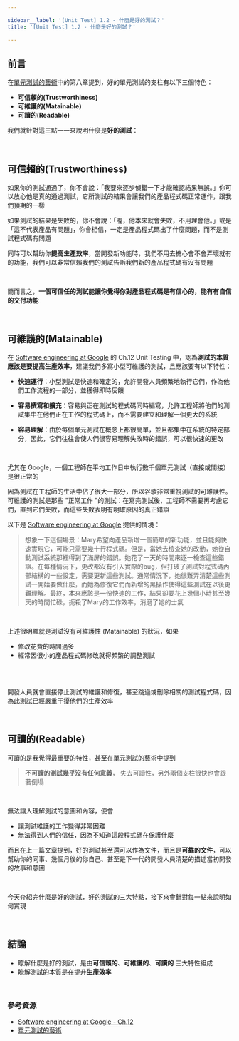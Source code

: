```yaml
---

sidebar__label: '[Unit Test] 1.2 - 什麼是好的測試？'
title: '[Unit Test] 1.2 - 什麼是好的測試？'

---
```


## 前言

在[單元測試的藝術](https://www.books.com.tw/products/0010765689)中的第八章提到，好的單元測試的支柱有以下三個特色：

* **可信賴的(Trustworthiness)**
* **可維護的(Matainable)**
* **可讀的(Readable)**

我們就針對這三點一一來說明什麼是**好的測試**：


<br />

## 可信賴的(Trustworthiness)

如果你的測試通過了，你不會說：「我要來逐步偵錯一下才能確認結果無誤。」你可以放心他是真的通過測試，它所測試的結果會讓我們的產品程式碼正常運作，跟我們預期的一樣

如果測試的結果是失敗的，你不會說：「喔，他本來就會失敗，不用理會他。」或是「這不代表產品有問題」，你會相信，一定是產品程式碼出了什麼問題，而不是測試程式碼有問題

同時可以幫助你**提高生產效率**，當開發新功能時，我們不用去擔心會不會弄壞就有的功能，我們可以非常信賴我們的測試告訴我們新的產品程式碼有沒有問題

<br />

簡而言之，**一個可信任的測試能讓你覺得你對產品程式碼是有信心的，能有有自信的交付功能**

<br />


## 可維護的(Matainable)
在 [Software engineering at Google](https://software-engineering-at-google.gh.miniasp.com/#/zh-cn/Chapter-12_Unit_Testing/Chapter-12_Unit_Testing) 的 Ch.12 Unit Testing 中，認為**測試的本質應該是要提高生產效率**，建議我們多寫小型可維護的測試，且應該要有以下特性：

* **快速運行**：小型測試是快速和確定的，允許開發人員頻繁地執行它們，作為他們工作流程的一部分，並獲得即時反饋

* **容易撰寫和擴充**：容易與正在測試的程式碼同時編寫，允許工程師將他們的測試集中在他們正在工作的程式碼上，而不需要建立和理解一個更大的系統

* **容易理解**：由於每個單元測試在概念上都很簡單，並且都集中在系統的特定部分，因此，它們往往會使人們很容易理解失敗時的錯誤，可以很快速的更改

<br />

尤其在 Google，一個工程師在平均工作日中執行數千個單元測試（直接或間接）是很正常的

因為測試在工程師的生活中佔了很大一部分，所以谷歌非常重視測試的可維護性。可維護的測試是那些 "正常工作 "的測試：在寫完測試後，工程師不需要再考慮它們，直到它們失敗，而這些失敗表明有明確原因的真正錯誤


以下是 [Software engineering at Google](https://software-engineering-at-google.gh.miniasp.com/#/zh-cn/Chapter-12_Unit_Testing/Chapter-12_Unit_Testing) 提供的情境：
> 想象一下這個場景：Mary希望向產品新增一個簡單的新功能，並且能夠快速實現它，可能只需要幾十行程式碼。但是，當她去檢查她的改動，她從自動測試系統那裡得到了滿屏的錯誤。她花了一天的時間來逐一檢查這些錯誤。在每種情況下，更改都沒有引入實際的bug，但打破了測試對程式碼內部結構的一些設定，需要更新這些測試。通常情況下，她很難弄清楚這些測試一開始要做什麼，而她為修復它們而新增的黑操作使得這些測試在以後更難理解。最終，本來應該是一份快速的工作，結果卻要花上幾個小時甚至幾天的時間忙碌，扼殺了Mary的工作效率，消磨了她的士氣

<br />

上述很明顯就是測試沒有可維護性 (Matainable) 的狀況，如果
* 修改花費的時間過多
* 經常因很小的產品程式碼修改就得頻繁的調整測試

<br /><br />

開發人員就會直接停止測試的維護和修復，甚至跳過或刪除相關的測試程式碼，因為此測試已經嚴重干擾他們的生產效率

<br />

## 可讀的(Readable)

可讀的是我覺得最重要的特性，甚至在單元測試的藝術中提到
> **不可讀的測試幾乎沒有任何意義**， 
> 失去可讀性，另外兩個支柱很快也會跟著倒塌

<br />

無法讓人理解測試的意圖和內容，便會
* 讓測試維護的工作變得非常困難
* 無法得到人們的信任，因為不知道這段程式碼在保護什麼


而且在上一篇文章提到，好的測試甚至還可以作為文件，而且是**可靠的文件**，可以幫助你的同事、幾個月後的你自己、甚至是下一代的開發人員清楚的描述當初開發的故事和意圖


<br />

今天介紹完什麼是好的測試，好的測試的三大特點，接下來會針對每一點來說明如何實現


<br />

## 結論
* 瞭解什麼是好的測試，是由**可信賴的**、**可維護的**、**可讀的** 三大特性組成
* 瞭解測試的本質是在提升**生產效率**


<br />

### 參考資源
* [Software engineering at Google - Ch.12](https://software-engineering-at-google.gh.miniasp.com/#/zh-cn/Chapter-12_Unit_Testing/Chapter-12_Unit_Testing)
* [單元測試的藝術](https://www.books.com.tw/products/0010765689)